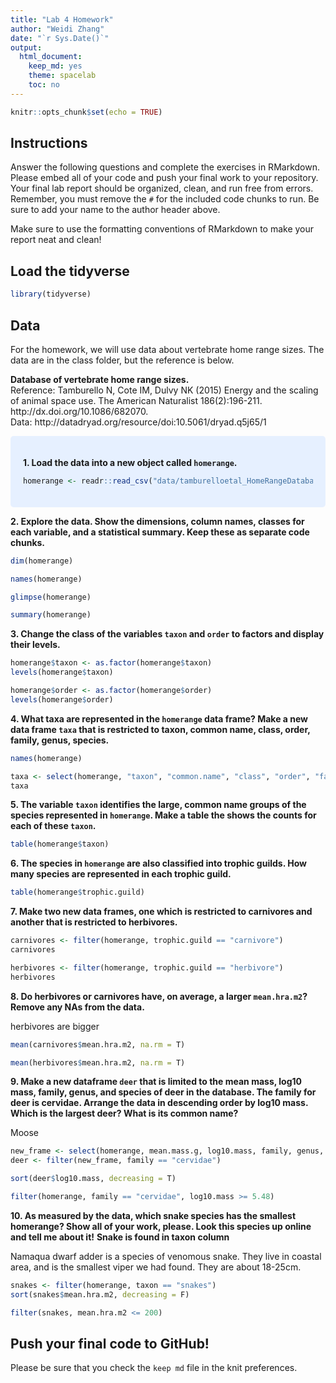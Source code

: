 ```yaml
---
title: "Lab 4 Homework"
author: "Weidi Zhang"
date: "`r Sys.Date()`"
output:
  html_document:
    keep_md: yes
    theme: spacelab
    toc: no
---
```


```r
knitr::opts_chunk$set(echo = TRUE)
```

## Instructions
Answer the following questions and complete the exercises in RMarkdown. Please embed all of your code and push your final work to your repository. Your final lab report should be organized, clean, and run free from errors. Remember, you must remove the `#` for the included code chunks to run. Be sure to add your name to the author header above.  

Make sure to use the formatting conventions of RMarkdown to make your report neat and clean!  

## Load the tidyverse
```r
library(tidyverse)
```

## Data
For the homework, we will use data about vertebrate home range sizes. The data are in the class folder, but the reference is below.  

**Database of vertebrate home range sizes.**  
Reference: Tamburello N, Cote IM, Dulvy NK (2015) Energy and the scaling of animal space use. The American Naturalist 186(2):196-211. http://dx.doi.org/10.1086/682070.  
Data: http://datadryad.org/resource/doi:10.5061/dryad.q5j65/1  

<style>
div.blue { background-color:#e6f0ff; border-radius: 5px; padding: 20px;}
</style>
<div class = "blue">
**1. Load the data into a new object called `homerange`.**


```r
homerange <- readr::read_csv("data/tamburelloetal_HomeRangeDatabase.csv")
```

</div>

**2. Explore the data. Show the dimensions, column names, classes for each variable, and a statistical summary. Keep these as separate code chunks.**  

```r
dim(homerange)
```
```r
names(homerange)
```
```r
glimpse(homerange)
```
```r
summary(homerange)
```




**3. Change the class of the variables `taxon` and `order` to factors and display their levels.**  

```r
homerange$taxon <- as.factor(homerange$taxon)
levels(homerange$taxon)
```
```r
homerange$order <- as.factor(homerange$order)
levels(homerange$order)
```



**4. What taxa are represented in the `homerange` data frame? Make a new data frame `taxa` that is restricted to taxon, common name, class, order, family, genus, species.**  
```r
names(homerange)
```

```r
taxa <- select(homerange, "taxon", "common.name", "class", "order", "family", "genus", "species")
taxa
```


**5. The variable `taxon` identifies the large, common name groups of the species represented in `homerange`. Make a table the shows the counts for each of these `taxon`.**  

```r
table(homerange$taxon)
```


**6. The species in `homerange` are also classified into trophic guilds. How many species are represented in each trophic guild.**  

```r
table(homerange$trophic.guild)
```


**7. Make two new data frames, one which is restricted to carnivores and another that is restricted to herbivores.**  

```r
carnivores <- filter(homerange, trophic.guild == "carnivore")
carnivores
```
```r
herbivores <- filter(homerange, trophic.guild == "herbivore")
herbivores
```



**8. Do herbivores or carnivores have, on average, a larger `mean.hra.m2`? Remove any NAs from the data.**  

herbivores are bigger

```r
mean(carnivores$mean.hra.m2, na.rm = T)
```
```r
mean(herbivores$mean.hra.m2, na.rm = T)
```



**9. Make a new dataframe `deer` that is limited to the mean mass, log10 mass, family, genus, and species of deer in the database. The family for deer is cervidae. Arrange the data in descending order by log10 mass. Which is the largest deer? What is its common name?** 

Moose

```r
new_frame <- select(homerange, mean.mass.g, log10.mass, family, genus, species)
deer <- filter(new_frame, family == "cervidae")

```
```r
sort(deer$log10.mass, decreasing = T)
```
```r
filter(homerange, family == "cervidae", log10.mass >= 5.48)
```



**10. As measured by the data, which snake species has the smallest homerange? Show all of your work, please. Look this species up online and tell me about it!** **Snake is found in taxon column**    

Namaqua dwarf adder is a species of venomous snake. They live in coastal area, and is the smallest viper we had found. They are about 18-25cm.

```r
snakes <- filter(homerange, taxon == "snakes")
sort(snakes$mean.hra.m2, decreasing = F)
```
```r
filter(snakes, mean.hra.m2 <= 200)
```



## Push your final code to GitHub!
Please be sure that you check the `keep md` file in the knit preferences.   